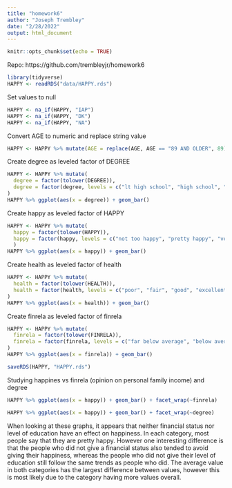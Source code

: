 ```yaml
---
title: "homework6"
author: "Joseph Trembley"
date: "2/28/2022"
output: html_document
---
```


```r
knitr::opts_chunk$set(echo = TRUE)
```

Repo: https://github.com/trembleyjr/homework6

```r
library(tidyverse)
HAPPY <- readRDS("data/HAPPY.rds")
```

Set values to null

```r
HAPPY <- na_if(HAPPY, "IAP")
HAPPY <- na_if(HAPPY, "DK")
HAPPY <- na_if(HAPPY, "NA")
```

Convert AGE to numeric and replace string value

```r
HAPPY <- HAPPY %>% mutate(AGE = replace(AGE, AGE == "89 AND OLDER", 89), AGE = as.numeric(AGE))
```

Create degree as leveled factor of DEGREE

```r
HAPPY <- HAPPY %>% mutate(
  degree = factor(tolower(DEGREE)),
  degree = factor(degree, levels = c("lt high school", "high school", "junior college", "bachelor", "graduate school"))
)
HAPPY %>% ggplot(aes(x = degree)) + geom_bar()
```

Create happy as leveled factor of HAPPY

```r
HAPPY <- HAPPY %>% mutate(
  happy = factor(tolower(HAPPY)),
  happy = factor(happy, levels = c("not too happy", "pretty happy", "very happy"))
  )
HAPPY %>% ggplot(aes(x = happy)) + geom_bar()
```

Create health as leveled factor of health

```r
HAPPY <- HAPPY %>% mutate(
  health = factor(tolower(HEALTH)),
  health = factor(health, levels = c("poor", "fair", "good", "excellent"))
)
HAPPY %>% ggplot(aes(x = health)) + geom_bar()
```

Create finrela as leveled factor of finrela

```r
HAPPY <- HAPPY %>% mutate(
  finrela = factor(tolower(FINRELA)),
  finrela = factor(finrela, levels = c("far below average", "below average", "average", "above average", "far above average"))
)
HAPPY %>% ggplot(aes(x = finrela)) + geom_bar()
```

```r
saveRDS(HAPPY, "HAPPY.rds")
```

Studying happines vs finrela (opinion on personal family income) and degree

```r
HAPPY %>% ggplot(aes(x = happy)) + geom_bar() + facet_wrap(~finrela)
```

```r
HAPPY %>% ggplot(aes(x = happy)) + geom_bar() + facet_wrap(~degree)
```

When looking at these graphs, it appears that neither financial status nor level of education have an effect on happiness.  In each category, most people say that they are pretty happy.  However one interesting difference is that the people who did not give a financial status also tended to avoid giving their happiness, whereas the people who did not give their level of education still follow the same trends as people who did.  The average value in both categories has the largest difference between values, however this is most likely due to the category having more values overall.